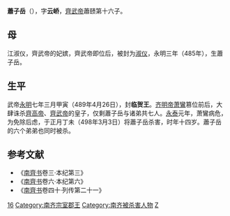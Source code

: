 '''蕭子岳'''（{{bd|485年||498年|3月3日|catIdx=X}}），字'''云峤'''，[[齊武帝|齊武帝]]蕭赜第十六子。
==母==
江淑仪，齊武帝的妃嫔，齊武帝即位后，被封为[[淑仪|淑仪]]，永明三年（485年），生蕭子岳。
==生平==
武帝[[永明|永明]]七年三月甲寅（489年4月26日），封'''临贺王'''。[[齐明帝|齐明帝]][[萧鸞|萧鸞]]篡位前后，大肆诛杀[[齊高帝|齊高帝]]、[[齊武帝|齊武帝]]的皇子，仅剩蕭子岳与诸弟共七人。[[永泰_(南齐)|永泰]]元年，萧鸞病危，为免除后虑，于正月丁未（498年3月3日）将蕭子岳杀害，时年十四岁。蕭子岳的六个弟弟也同时被杀。

==参考文献==
*《[[南齊书|南齊书]]卷三·本纪第三》
*《[[南齊书|南齊书]]卷六·本纪第六》
*《[[南齊书|南齊书]]卷四十·列传第二十一》

[[Category:齊武帝皇子|16]]
[[Category:南齐宗室郡王|Category:南齐宗室郡王]]
[[Category:南齐被杀害人物|Category:南齐被杀害人物]]
[[Category:蘭陵蕭氏|Z]]
{{南北朝人物小作品}}